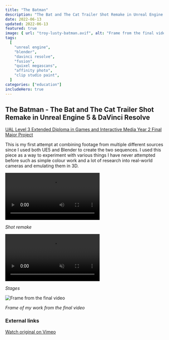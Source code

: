 ```yaml
---
title: "The Batman"
description: "The Bat and The Cat Trailer Shot Remake in Unreal Engine 5 & DaVinci Resolve."
date: 2022-06-13
updated: 2022-06-13
featured: true
image: { url: "troy-lusty-batman.avif", alt: "Frame from the final video" }
tags:
  [
    "unreal engine",
    "blender",
    "davinci resolve",
    "fusion",
    "quixel megascans",
    "affinity photo",
    "clip studio paint",
  ]
categories: ["education"]
includeHero: true
---
```



## The Batman - The Bat and The Cat Trailer Shot Remake in Unreal Engine 5 & DaVinci Resolve

[UAL Level 3 Extended Diploma in Games and Interactive Media Year 2 Final Major Project](https://www.arts.ac.uk/partnerships/ual-awarding-body/qualifications/creative-media/ual-level-3-diploma-and-extended-diploma-in-creative-media-production-and-technology)

This is my first attempt at combining footage from multiple different sources since I used both UE5 and Blender to create the two sequences. I used this piece as a way to experiment with various things I have never attempted before such as simple colour work and a lot of research into real-world cameras and emulating them in 3D.

<video preload="metadata" controls>
  <source src={the_batman} type="video/webm" />
</video>

_Shot remake_

<video preload="metadata" muted controls>
  <source src={the_batman_stages} type="video/webm" />
</video>

_Stages_

![Frame from the final video](troy-lusty-batman.avif)

_Frame of my work from the final video_

### External links

[Watch original on Vimeo](https://vimeo.com/660408476)
